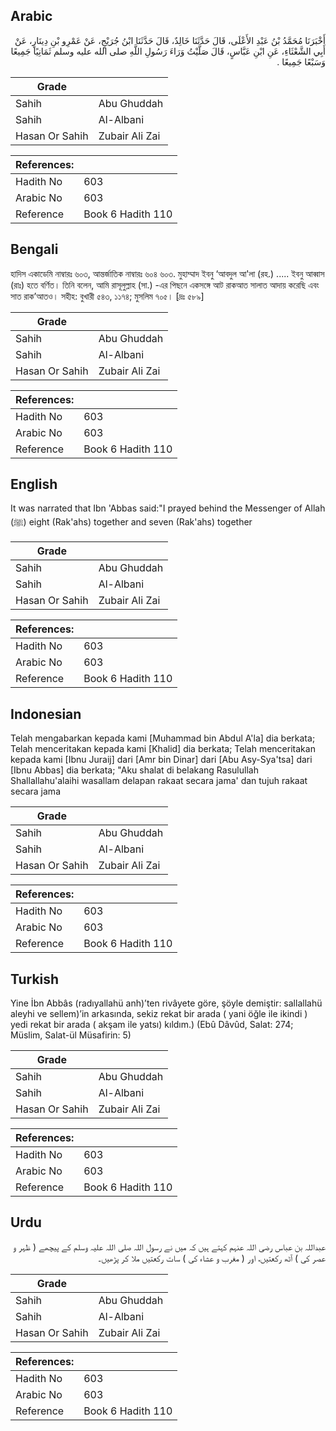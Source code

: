 ## Arabic


<div dir="rtl" lang="ar" style={{fontSize:'larger',backgroundColor:'#f8f9fa',padding:20}}>
أَخْبَرَنَا مُحَمَّدُ بْنُ عَبْدِ الأَعْلَى، قَالَ حَدَّثَنَا خَالِدٌ، قَالَ حَدَّثَنَا ابْنُ جُرَيْجٍ، عَنْ عَمْرِو بْنِ دِينَارٍ، عَنْ أَبِي الشَّعْثَاءِ، عَنِ ابْنِ عَبَّاسٍ، قَالَ صَلَّيْتُ وَرَاءَ رَسُولِ اللَّهِ صلى الله عليه وسلم ثَمَانِيًا جَمِيعًا وَسَبْعًا جَمِيعًا ‏.‏
</div>
<div style={{backgroundColor:'#f8f9fa',padding:20, marginBottom: 10}}><table> <thead> <tr> <th>Grade</th> <th></th> </tr> </thead> <tbody> <tr><td>Sahih</td><td>Abu Ghuddah</td></tr><tr><td>Sahih</td><td>Al-Albani</td></tr><tr><td>Hasan Or Sahih</td><td>Zubair Ali Zai</td></tr></tbody></table><table> <thead> <tr> <th>References:</th> <th></th> </tr> </thead> <tbody><tr><td>Hadith No</td><td>603</td></tr><tr><td>Arabic No</td><td>603</td></tr><tr><td>Reference</td><td>Book 6 Hadith 110</td></tr></tbody></table></div>

## Bengali


<div dir="ltr" lang="bn" style={{fontSize:'larger',backgroundColor:'#f8f9fa',padding:20}}>
হাদিস একাডেমি নাম্বারঃ ৬০৩, আন্তর্জাতিক নাম্বারঃ ৬০৪ ৬০৩. মুহাম্মাদ ইবনু ‘আবদুল আ'লা (রহ.) ..... ইবনু আব্বাস (রাঃ) হতে বর্ণিত। তিনি বলেন, আমি রাসূলুল্লাহ (সা.) -এর পিছনে একসঙ্গে আট রাকআত সালাত আদায় করেছি এবং সাত রাক’আতও। সহীহ: বুখারী ৫৪৩, ১১৭৪; মুসলিম ৭০৫। [দ্রঃ ৫৮৯]
</div>
<div style={{backgroundColor:'#f8f9fa',padding:20, marginBottom: 10}}><table> <thead> <tr> <th>Grade</th> <th></th> </tr> </thead> <tbody> <tr><td>Sahih</td><td>Abu Ghuddah</td></tr><tr><td>Sahih</td><td>Al-Albani</td></tr><tr><td>Hasan Or Sahih</td><td>Zubair Ali Zai</td></tr></tbody></table><table> <thead> <tr> <th>References:</th> <th></th> </tr> </thead> <tbody><tr><td>Hadith No</td><td>603</td></tr><tr><td>Arabic No</td><td>603</td></tr><tr><td>Reference</td><td>Book 6 Hadith 110</td></tr></tbody></table></div>

## English


<div dir="ltr" lang="en" style={{fontSize:'larger',backgroundColor:'#f8f9fa',padding:20}}>
It was narrated that Ibn 'Abbas said:"I prayed behind the Messenger of Allah (ﷺ) eight (Rak'ahs) together and seven (Rak'ahs) together
</div>
<div style={{backgroundColor:'#f8f9fa',padding:20, marginBottom: 10}}><table> <thead> <tr> <th>Grade</th> <th></th> </tr> </thead> <tbody> <tr><td>Sahih</td><td>Abu Ghuddah</td></tr><tr><td>Sahih</td><td>Al-Albani</td></tr><tr><td>Hasan Or Sahih</td><td>Zubair Ali Zai</td></tr></tbody></table><table> <thead> <tr> <th>References:</th> <th></th> </tr> </thead> <tbody><tr><td>Hadith No</td><td>603</td></tr><tr><td>Arabic No</td><td>603</td></tr><tr><td>Reference</td><td>Book 6 Hadith 110</td></tr></tbody></table></div>

## Indonesian


<div dir="ltr" lang="id" style={{fontSize:'larger',backgroundColor:'#f8f9fa',padding:20}}>
Telah mengabarkan kepada kami [Muhammad bin Abdul A'la] dia berkata; Telah menceritakan kepada kami [Khalid] dia berkata; Telah menceritakan kepada kami [Ibnu Juraij] dari [Amr bin Dinar] dari [Abu Asy-Sya'tsa] dari [Ibnu Abbas] dia berkata; "Aku shalat di belakang Rasulullah Shallallahu'alaihi wasallam delapan rakaat secara jama' dan tujuh rakaat secara jama
</div>
<div style={{backgroundColor:'#f8f9fa',padding:20, marginBottom: 10}}><table> <thead> <tr> <th>Grade</th> <th></th> </tr> </thead> <tbody> <tr><td>Sahih</td><td>Abu Ghuddah</td></tr><tr><td>Sahih</td><td>Al-Albani</td></tr><tr><td>Hasan Or Sahih</td><td>Zubair Ali Zai</td></tr></tbody></table><table> <thead> <tr> <th>References:</th> <th></th> </tr> </thead> <tbody><tr><td>Hadith No</td><td>603</td></tr><tr><td>Arabic No</td><td>603</td></tr><tr><td>Reference</td><td>Book 6 Hadith 110</td></tr></tbody></table></div>

## Turkish


<div dir="ltr" lang="tr" style={{fontSize:'larger',backgroundColor:'#f8f9fa',padding:20}}>
Yine İbn Abbâs (radıyallahü anh)’ten rivâyete göre, şöyle demiştir: sallallahü aleyhi ve sellem)’in arkasında, sekiz rekat bir arada ( yani öğle ile ikindi ) yedi rekat bir arada ( akşam ile yatsı) kıldım.) (Ebû Dâvûd, Salat: 274; Müslim, Salat-ül Müsafirin: 5)
</div>
<div style={{backgroundColor:'#f8f9fa',padding:20, marginBottom: 10}}><table> <thead> <tr> <th>Grade</th> <th></th> </tr> </thead> <tbody> <tr><td>Sahih</td><td>Abu Ghuddah</td></tr><tr><td>Sahih</td><td>Al-Albani</td></tr><tr><td>Hasan Or Sahih</td><td>Zubair Ali Zai</td></tr></tbody></table><table> <thead> <tr> <th>References:</th> <th></th> </tr> </thead> <tbody><tr><td>Hadith No</td><td>603</td></tr><tr><td>Arabic No</td><td>603</td></tr><tr><td>Reference</td><td>Book 6 Hadith 110</td></tr></tbody></table></div>

## Urdu


<div dir="rtl" lang="ur" style={{fontSize:'larger',backgroundColor:'#f8f9fa',padding:20}}>
عبداللہ بن عباس رضی اللہ عنہم کہتے ہیں کہ میں نے رسول اللہ صلی اللہ علیہ وسلم کے پیچھے ( ظہر و عصر کی ) آٹھ رکعتیں، اور ( مغرب و عشاء کی ) سات رکعتیں ملا کر پڑھیں۔
</div>
<div style={{backgroundColor:'#f8f9fa',padding:20, marginBottom: 10}}><table> <thead> <tr> <th>Grade</th> <th></th> </tr> </thead> <tbody> <tr><td>Sahih</td><td>Abu Ghuddah</td></tr><tr><td>Sahih</td><td>Al-Albani</td></tr><tr><td>Hasan Or Sahih</td><td>Zubair Ali Zai</td></tr></tbody></table><table> <thead> <tr> <th>References:</th> <th></th> </tr> </thead> <tbody><tr><td>Hadith No</td><td>603</td></tr><tr><td>Arabic No</td><td>603</td></tr><tr><td>Reference</td><td>Book 6 Hadith 110</td></tr></tbody></table></div>